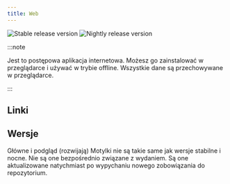 ```yaml
---
title: Web
---
```


![Stable release version](https://img.shields.io/badge/dynamic/yaml?color=c4840d&label=Stable&query=%24.version&url=https%3A%2F%2Fraw.githubusercontent.com%2FLinwoodDev%2Fbutterfly%2Fstable%2Fapp%2Fpubspec.yaml&style=for-the-badge)
![Nightly release version](https://img.shields.io/badge/dynamic/yaml?color=f7d28c&label=Nightly&query=%24.version&url=https%3A%2F%2Fraw.githubusercontent.com%2FLinwoodDev%2Fbutterfly%2Fnightly%2Fapp%2Fpubspec.yaml&style=for-the-badge)


:::note

Jest to postępowa aplikacja internetowa. Możesz go zainstalować w przeglądarce i używać w trybie offline.
Wszystkie dane są przechowywane w przeglądarce.

:::

## Linki

<CardGrid>
  <DownloadButton href="https://web.butterfly.linwood.dev" title="Main" />
  <DownloadButton href="https://preview.butterfly.linwood.dev" title="Preview" />
</CardGrid>

## Wersje

Główne i podgląd (rozwijają) Motylki nie są takie same jak wersje stabilne i nocne.
Nie są one bezpośrednio związane z wydaniem. Są one aktualizowane natychmiast po wypychaniu nowego zobowiązania do repozytorium.
